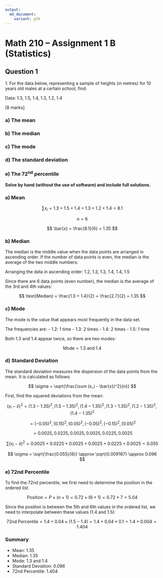 ```yaml
---
output:
  md_document:
    variant: gfm
---
```


# Math 210 – Assignment 1 B (Statistics)

## Question 1

1\. For the data below, representing a sample of heights (in metres) for
10 years old males at a certain school, find:

Data: 1.3, 1.5, 1.4, 1.3, 1.2, 1.4

[8 marks]

### a) The mean
### b) The median
### c) The mode
### d) The standard deviation
### e) The 72<sup>nd</sup> percentile

**Solve by hand (without the use of software) and include full
solutions.**

### a) Mean

$$
\sum x_i = 1.3 + 1.5 + 1.4 + 1.3 + 1.2 + 1.4 = 8.1
$$

$$
n = 6
$$

$$
\bar{x} = \frac{8.1}{6} = 1.35
$$

### b) Median

The median is the middle value when the data points are arranged in
ascending order. If the number of data points is even, the median is the
average of the two middle numbers.

Arranging the data in ascending order: 1.2, 1.3, 1.3, 1.4, 1.4, 1.5

Since there are 6 data points (even number), the median is the average
of the 3rd and 4th values:

$$
\text{Median} = \frac{1.3 + 1.4}{2} = \frac{2.7}{2} = 1.35
$$

### c) Mode

The mode is the value that appears most frequently in the data set.

The frequencies are: - 1.2: 1 time - 1.3: 2 times - 1.4: 2 times - 1.5:
1 time

Both 1.3 and 1.4 appear twice, so there are two modes:

$$
\text{Mode} = 1.3 \text{ and } 1.4
$$

### d) Standard Deviation

The standard deviation measures the dispersion of the data points from
the mean. It is calculated as follows:

$$
\sigma = \sqrt{\frac{\sum (x_i - \bar{x})^2}{n}}
$$

First, find the squared deviations from the mean:

$$
(x_i - \bar{x})^2 = (1.3 - 1.35)^2, (1.5 - 1.35)^2, (1.4 - 1.35)^2, (1.3 - 1.35)^2, (1.2 - 1.35)^2, (1.4 - 1.35)^2
$$

$$
= (-0.05)^2, (0.15)^2, (0.05)^2, (-0.05)^2, (-0.15)^2, (0.05)^2
$$

$$
= 0.0025, 0.0225, 0.0025, 0.0025, 0.0225, 0.0025
$$

$$
\sum (x_i - \bar{x})^2 = 0.0025 + 0.0225 + 0.0025 + 0.0025 + 0.0225 + 0.0025 = 0.055
$$

$$
\sigma = \sqrt{\frac{0.055}{6}} \approx \sqrt{0.009167} \approx 0.096
$$

### e) 72nd Percentile

To find the 72nd percentile, we first need to determine the position in
the ordered list.

$$
\text{Position} = P \times (n + 1) = 0.72 \times (6 + 1) = 0.72 \times 7 = 5.04
$$

Since the position is between the 5th and 6th values in the ordered
list, we need to interpolate between these values (1.4 and 1.5):

$$
\text{72nd Percentile} = 1.4 + 0.04 \times (1.5 - 1.4) = 1.4 + 0.04 \times 0.1 = 1.4 + 0.004 = 1.404
$$

### Summary

- Mean: 1.35
- Median: 1.35
- Mode: 1.3 and 1.4
- Standard Deviation: 0.096
- 72nd Percentile: 1.404

